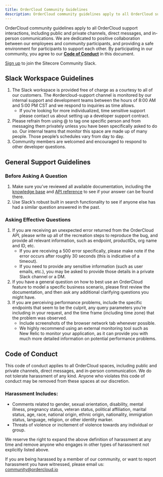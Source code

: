 ```yaml
---
title: OrderCloud Community Guidelines
description: OrderCloud community guidelines apply to all OrderCloud support interactions, including public and private channels, direct messages, and in-person communications.  We are dedicated to positive collaboration between our employees and community participants, and providing a safe environment for participants to support each other.
---
```


OrderCloud community guidelines apply to all OrderCloud support interactions, including public and private channels, direct messages, and in-person communications.  We are dedicated to positive collaboration between our employees and community participants, and providing a safe environment for participants to support each other.  By participating in our community, you agree to our [**Code of Conduct**](/community-guidelines#code-of-conduct) in this document.

[Sign up](https://docs.google.com/forms/d/e/1FAIpQLScsJX9PC3m8u-labRn_BNnByR0aiAxPYowN-doed6_t45aPhg/viewform) to join the Sitecore Community Slack.

## Slack Workspace Guidelines

1. The Slack workspace is provided free of charge as a courtesy to all of our customers. The #ordercloud-support channel is monitored by our internal support and development teams between the hours of 8:00 AM and 5:00 PM CST and we respond to inquiries as time allows. 
    - If you’re looking for more individualized, time sensitive support please contact us about setting up a developer support contract.
2. Please refrain from using @ to tag one specific person and from messaging them privately unless you have been specifically asked to do so.  Our internal teams that monitor this space are made up of many people. Those people’s schedules vary from day to day.
3. Community members are welcomed and encouraged to respond to other developer questions. 

## General Support Guidelines

### Before Asking A Question

1. Make sure you’ve reviewed all available documentation, including the [knowledge base](/knowledge-base) and [API reference](/api-reference) to see if your answer can be found there.
2. Use Slack’s robust built in search functionality to see if anyone else has had a similar question answered in the past.

### Asking Effective Questions
1. If you are receiving an unexpected error returned from the OrderCloud API, please write up all of the recreation steps to reproduce the bug, and provide all relevant information, such as endpoint, productIDs, org name and ID, etc.
    - If you are receiving a 500 error specifically, please make note if the error occurs after roughly 30 seconds (this is indicative of a timeout).
    - If you need to provide any sensitive information (such as user emails, etc.), you may be asked to provide those details in a private Slack channel or a DM.
2. If you have a general question on how to best use an OrderCloud feature to model a specific business scenario, please first review the documentation, and then ask any additional clarifying questions you might have.
3. If you are perceiving performance problems, include the specific endpoints that seem to be the culprit, any query parameters you’re including in your request, and the time frame (including time zone) that the problem was observed. 
    - Include screenshots of the browser network tab whenever possible. 
    - We highly recommend using an external monitoring tool such as New Relic to monitor your application, as it can provide you with much more detailed information on potential performance problems.

## Code of Conduct
This code of conduct applies to all OrderCloud spaces, including public and private channels, direct messages, and in-person communication. We do not tolerate harassment of any kind. Anyone who violates this code of conduct may be removed from these spaces at our discretion.

### Harassment Includes:
- Comments related to gender, sexual orientation, disability, mental illness, pregnancy status, veteran status, political affiliation, marital status, age, race, national origin, ethnic origin, nationality, immigration status, language, religion, or other identity marker. 
- Threats of violence or incitement of violence towards any individual or group.

We reserve the right to expand the above definition of harassment at any time and remove anyone who engages in other types of harassment not explicitly listed above. 

If you are being harassed by a member of our community, or want to report harassment you have witnessed, please email us: [community@ordercloud.io](mailto:community@ordercloud.io)
